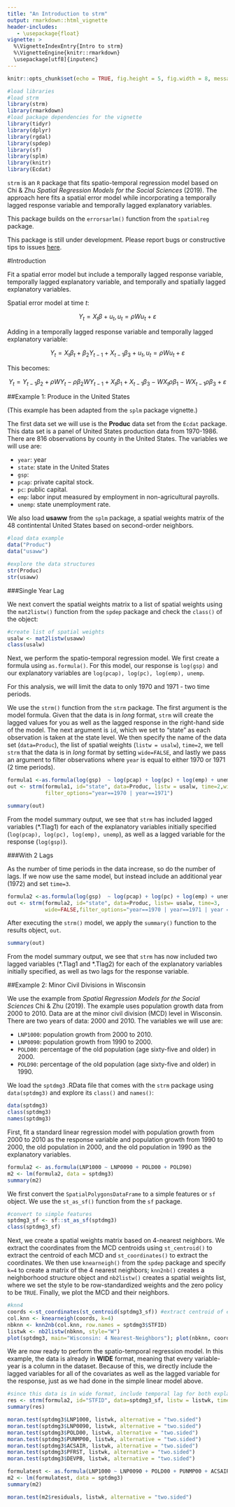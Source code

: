 ---
title: "An Introduction to strm"
output: rmarkdown::html_vignette
header-includes:
   - \usepackage{float}
vignette: >
  %\VignetteIndexEntry{Intro to strm}
  %\VignetteEngine{knitr::rmarkdown}
  \usepackage[utf8]{inputenc}
---

```{r setup, include=FALSE, warning=FALSE, message=FALSE}
knitr::opts_chunk$set(echo = TRUE, fig.height = 5, fig.width = 8, message = TRUE, warning = FALSE)
```


```{r, warning=FALSE, message=FALSE}
#load libraries
#load strm
library(strm)
library(rmarkdown)
#load package dependencies for the vignette
library(tidyr)
library(dplyr)
library(rgdal)
library(spdep)
library(sf)
library(splm)
library(knitr)
library(Ecdat)
```

`strm` is an `R` package that fits spatio-temporal regression model based on Chi & Zhu *Spatial Regression Models for the Social Sciences* (2019). The approach here fits a spatial error model while incorporating a temporally lagged response variable and temporally lagged explanatory variables.

This package builds on the `errorsarlm()` function from the `spatialreg` package.

This package is still under development. Please report bugs or constructive tips to issues [here](https://github.com/mkamenet3/strm/issues).


#Introduction


Fit a spatial error model but include a temporally lagged response variable, temporally lagged explanatory variable, and temporally and spatially lagged explanatory variables.

Spatial error model at time $t$:

$$Y_t = X_t \beta + u_t, u_t=\rho Wu_t + \varepsilon$$

Adding in a temporally lagged response variable and temporally lagged explanatory variable:

$$Y_t = X_t\beta_t + \beta_2Y_{t-1} + X_{t-1}\beta_3 + u_t, u_t=\rho Wu_t + \varepsilon$$


This becomes:

$$Y_t = Y_{t-1} \beta_2 + \rho W Y_t - \rho\beta_2 WY_{t-1} + X_t \beta_1 + X_{t-1}\beta_3 - W X_t \rho \beta_1 -WX_{t-1} \rho \beta_3 + \varepsilon$$


##Example 1: Produce in the United States

(This example has been adapted from the `splm` package vignette.)


The first data set we will use is the **Produc** data set from the `Ecdat` package. This data set is a panel of United States production data from 1970-1986. There are 816 observations by county in the United States. The variables we will use are:

- `year`: year
- `state`: state in the United States
- `gsp`:
- `pcap`: private capital stock.
- `pc`: public capital.
- `emp`: labor input measured by employment in non-agricultural payrolls.
- `unemp`: state unemployment rate.

We also load **usaww** from the `splm` package, a spatial weights matrix of the 48 contintental United States based on second-order neighbors.


```{r}
#load data example
data("Produc")
data("usaww")

#explore the data structures
str(Produc)
str(usaww)

```

###Single Year Lag

We next convert the spatial weights matrix to a list of spatial weights using the `mat2listw()` function from the `spdep` package and check the `class()` of the object:

```{r}
#create list of spatial weights
usalw <- mat2listw(usaww)
class(usalw)
```

Next, we perform the spatio-temporal regression model. We first create a formula using `as.formula()`. For this model, our response is `log(gsp)` and our explanatory variables are `log(pcap), log(pc), log(emp), unemp`.

For this analysis, we will limit the data to only 1970 and 1971 - two time periods.

We use the `strm()` function from the `strm` package. The first argument is the model formula. Given that the data is in *long* format, `strm` will create the lagged values for you as well as the lagged response in the right-hand side of the model. The next argument is `id`, which we set to "state" as each observation is taken at the state level. We then specify the name of the data set (`data=Produc`), the list of spatial weights (`listw = usalw`), `time=2`, we tell `strm` that the data is in *long* format by setting `wide=FALSE`, and lastly we pass an argument to filter observations where `year` is equal to either 1970 or 1971 (2 time periods).



```{r}
formula1 <-as.formula(log(gsp)  ~ log(pcap) + log(pc) + log(emp) + unemp)
out <- strm(formula1, id="state", data=Produc, listw = usalw, time=2,wide=FALSE,
            filter_options="year==1970 | year==1971")

summary(out)

```

From the model summary output, we see that `strm` has included lagged variables (\*.Tlag1) for each of the explanatory variables initially specified (`log(pcap), log(pc), log(emp), unemp`), as well as a lagged variable for the response (`log(gsp)`).


###With 2 Lags

As the number of time periods in the data increase, so do the number of lags. If we now use the same model, but instead include an additional year (1972) and set `time=3`.

```{r}
formula2 <-as.formula(log(gsp)  ~ log(pcap) + log(pc) + log(emp) + unemp)
out <- strm(formula2, id="state", data=Produc, listw= usalw, time=3,
            wide=FALSE,filter_options="year==1970 | year==1971 | year ==1972")

```


After executing the `strm()` model, we apply the `summary()` function to the results object, `out`.

```{r}
summary(out)

```

From the model summary output, we see that `strm` has now included two lagged variables (\*.Tlag1 and \*.Tlag2) for each of the explanatory variables initially specified, as well as two lags for the response variable.

##Example 2: Minor Civil Divisions in Wisconsin

We use the example from *Spatial Regression Models for the Social Sciences* Chi & Zhu (2019). The example uses population growth data from 2000 to 2010. Data are at the minor civil division (MCD) level in Wisconsin. There are two years of data: 2000 and 2010. The variables we will use are:

- `LNP1000`: population growth from 2000 to 2010.
- `LNP0090`: population growth from 1990 to 2000.
- `POLD00`: percentage of the old population (age sixty-five and older) in 2000.
- `POLD90`: percentage of the old population (age sixty-five and older) in 1990.

We load the `sptdmg3` .RData file that comes with the `strm` package using `data(sptdmg3)` and explore its `class()` and `names()`: 

```{r}
data(sptdmg3)
class(sptdmg3)
names(sptdmg3)
```


First, fit a standard linear regression model with population growth from 2000 to 2010 as the response variable and population growth from 1990 to 2000, the old population in 2000, and the old population in 1990 as the explanatory variables.




```{r}
formula2 <- as.formula(LNP1000 ~ LNP0090 + POLD00 + POLD90)
m2 <- lm(formula2, data = sptdmg3)
summary(m2)

```



We first convert the `SpatialPolygonsDataFrame` to a simple features or `sf` object. We use the `st_as_sf()` function from the `sf` package. 



```{r}
#convert to simple features
sptdmg3_sf <- sf::st_as_sf(sptdmg3)
class(sptdmg3_sf)
```


Next, we create a spatial weights matrix based on 4-nearest neighbors. We extract the coordinates from the MCD centroids using `st_centroid()` to extract the centroid of each MCD and `st_coordinates()` to extract the coordinates. We then use `knearneigh()` from the `spdep` package and specify `k=4` to create a matrix of the 4 nearest neighbors; `knn2nb()` creates a neighborhood structure object and `nb2listw()` creates a spatial weights list, where we set the style to be row-standardized weights and the zero policy to be `TRUE`. Finally, we plot the MCD and their neighbors.

```{r}
#knn4
coords <-st_coordinates(st_centroid(sptdmg3_sf)) #extract centroid of each  minor civil division
col.knn <- knearneigh(coords, k=4)
nbknn <- knn2nb(col.knn, row.names = sptdmg3$STFID)
listwk <- nb2listw(nbknn, style="W")
plot(sptdmg3, main="Wisconsin: 4 Nearest-Neighbors"); plot(nbknn, coords,col="forestgreen", add=TRUE)
```


We are now ready to perform the spatio-temporal regression model. In this example, the data is already in **WIDE** format, meaning that every variable-year is a column in the dataset. Because of this, we directly include the lagged variables for all of the covariates as well as the lagged variable for the response, just as we had done in the simple linear model above.

```{r}
#since this data is in wide format, include temporal lag for both explanatory and response variable manually
res <- strm(formula2, id="STFID", data=sptdmg3_sf, listw = listwk, time=2,wide=TRUE)
summary(res)
```




```{r test, echo=FALSE, include=FALSE, eval=FALSE}
moran.test(sptdmg3$LNP1000, listwk, alternative = "two.sided")
moran.test(sptdmg3$LNP0090, listwk, alternative = "two.sided")
moran.test(sptdmg3$POLD00, listwk, alternative = "two.sided")
moran.test(sptdmg3$PUNMP00, listwk, alternative = "two.sided")
moran.test(sptdmg3$ACSAIR, listwk, alternative = "two.sided")
moran.test(sptdmg3$PFRST, listwk, alternative = "two.sided")
moran.test(sptdmg3$DEVPB, listwk, alternative = "two.sided")

formulatest <- as.formula(LNP1000 ~ LNP0090 + POLD00 + PUNMP00 + ACSAIR + PFRST + DEVPB )
m2 <- lm(formulatest, data = sptdmg3)
summary(m2)

moran.test(m2$residuals, listwk, alternative = "two.sided")
```



